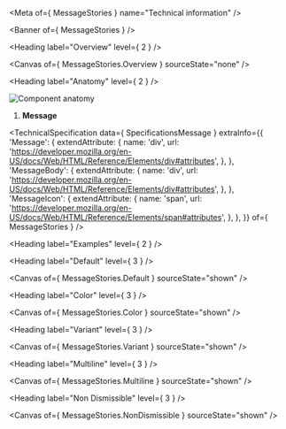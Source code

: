 
<Meta of={ MessageStories } name="Technical information" />

<Banner of={ MessageStories } />

<Heading label="Overview" level={ 2 } />

<Canvas of={ MessageStories.Overview } sourceState="none" />

<Heading label="Anatomy" level={ 2 } />

![Component anatomy](components/message/anatomy-tech.png "Component anatomy")

1. **Message**

<TechnicalSpecification
  data={ SpecificationsMessage }
  extraInfo={{
    'Message': {
      extendAttribute: {
        name: 'div',
        url: 'https://developer.mozilla.org/en-US/docs/Web/HTML/Reference/Elements/div#attributes',
      },
    },
    'MessageBody': {
      extendAttribute: {
        name: 'div',
        url: 'https://developer.mozilla.org/en-US/docs/Web/HTML/Reference/Elements/div#attributes',
      },
    },
    'MessageIcon': {
      extendAttribute: {
        name: 'span',
        url: 'https://developer.mozilla.org/en-US/docs/Web/HTML/Reference/Elements/span#attributes',
      },
    },
  }}
  of={ MessageStories } />

<Heading label="Examples" level={ 2 } />

<Heading label="Default" level={ 3 } />

<Canvas of={ MessageStories.Default } sourceState="shown" />

<Heading label="Color" level={ 3 } />

<Canvas of={ MessageStories.Color } sourceState="shown" />

<Heading label="Variant" level={ 3 } />

<Canvas of={ MessageStories.Variant } sourceState="shown" />

<Heading label="Multiline" level={ 3 } />

<Canvas of={ MessageStories.Multiline } sourceState="shown" />

<Heading label="Non Dismissible" level={ 3 } />

<Canvas of={ MessageStories.NonDismissible } sourceState="shown" />
